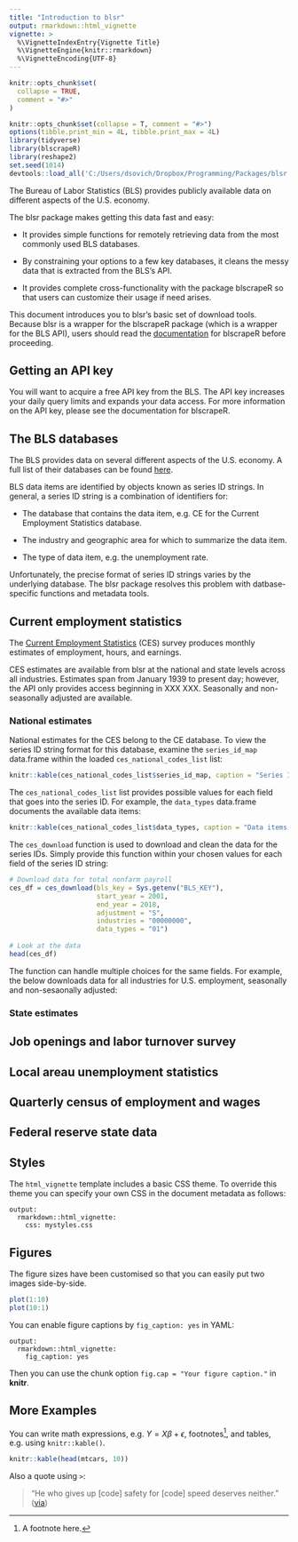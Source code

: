 ```yaml
---
title: "Introduction to blsr"
output: rmarkdown::html_vignette
vignette: >
  %\VignetteIndexEntry{Vignette Title}
  %\VignetteEngine{knitr::rmarkdown}
  %\VignetteEncoding{UTF-8}
---
```


```r
knitr::opts_chunk$set(
  collapse = TRUE,
  comment = "#>"
)
```

```r
knitr::opts_chunk$set(collapse = T, comment = "#>")
options(tibble.print_min = 4L, tibble.print_max = 4L)
library(tidyverse)
library(blscrapeR)
library(reshape2)
set.seed(1014)
devtools::load_all('C:/Users/dsovich/Dropbox/Programming/Packages/blsr')
```

The Bureau of Labor Statistics (BLS) provides publicly available data on different aspects of the U.S. economy. 

The blsr package makes getting this data fast and easy:

- It provides simple functions for remotely retrieving data from the most commonly used BLS databases. 

- By constraining your options to a few key databases, it cleans the messy data that is extracted from the BLS's API.

- It provides complete cross-functionality with the package blscrapeR so that users can customize their usage if need arises. 

This document introduces you to blsr's basic set of download tools. Because blsr is a wrapper for the blscrapeR package (which is a wrapper for the BLS API), users should read the [documentation](https://github.com/keberwein/blscrapeR) for blscrapeR before proceeding. 

## Getting an API key

You will want to acquire a free API key from the BLS. The API key increases your daily query limits and expands your data access. For more information on the API key, please see the documentation for blscrapeR. 

## The BLS databases

The BLS provides data on several different aspects of the U.S. economy. A full list of their databases can be found [here](https://www.bls.gov/data/).

BLS data items are identified by objects known as series ID strings. In general, a series ID string is a combination of identifiers for: 

- The database that contains the data item, e.g. CE for the Current Employment Statistics database. 

- The industry and geographic area for which to summarize the data item. 

- The type of data item, e.g. the unemployment rate. 

Unfortunately, the precise format of series ID strings varies by the underlying database. The blsr package resolves this problem with datbase-specific functions and metadata tools. 

## Current employment statistics

The [Current Employment Statistics](https://www.bls.gov/web/empsit/cesfaq.htm) (CES) survey produces monthly estimates of employment, hours, and earnings. 

CES estimates are available from blsr at the national and state levels across all industries. Estimates span from January 1939 to present day; however, the API only provides access beginning in XXX XXX. Seasonally and non-seasonally adjusted are available. 

### National estimates

National estimates for the CES belong to the CE database. To view the series ID string format for this database, examine the `series_id_map` data.frame within the loaded `ces_national_codes_list` list:

```r

knitr::kable(ces_national_codes_list$series_id_map, caption = "Series ID string for CES national database")

```

The `ces_national_codes_list` list provides possible values for each field that goes into the series ID. For example, the `data_types` data.frame documents the available data items: 

```r

knitr::kable(ces_national_codes_list$data_types, caption = "Data items available for CES national database")

```

The `ces_download` function is used to download and clean the data for the series IDs. Simply provide this function within your chosen values for each field of the series ID string:

```r

# Download data for total nonfarm payroll
ces_df = ces_download(bls_key = Sys.getenv("BLS_KEY"),
                      start_year = 2001,
                      end_year = 2018,
                      adjustment = "S",
                      industries = "00000000",
                      data_types = "01")
                      
# Look at the data
head(ces_df)

```

The function can handle multiple choices for the same fields. For example, the below downloads data for all industries for U.S. employment, seasonally and non-sesaonally adjusted:

### State estimates

## Job openings and labor turnover survey

## Local areau unemployment statistics

## Quarterly census of employment and wages

## Federal reserve state data




## Styles

The `html_vignette` template includes a basic CSS theme. To override this theme you can specify your own CSS in the document metadata as follows:

    output: 
      rmarkdown::html_vignette:
        css: mystyles.css

## Figures

The figure sizes have been customised so that you can easily put two images side-by-side. 

```r
plot(1:10)
plot(10:1)
```

You can enable figure captions by `fig_caption: yes` in YAML:

    output:
      rmarkdown::html_vignette:
        fig_caption: yes

Then you can use the chunk option `fig.cap = "Your figure caption."` in **knitr**.

## More Examples

You can write math expressions, e.g. $Y = X\beta + \epsilon$, footnotes^[A footnote here.], and tables, e.g. using `knitr::kable()`.

```r
knitr::kable(head(mtcars, 10))
```

Also a quote using `>`:

> "He who gives up [code] safety for [code] speed deserves neither."
([via](https://twitter.com/hadleywickham/status/504368538874703872))
